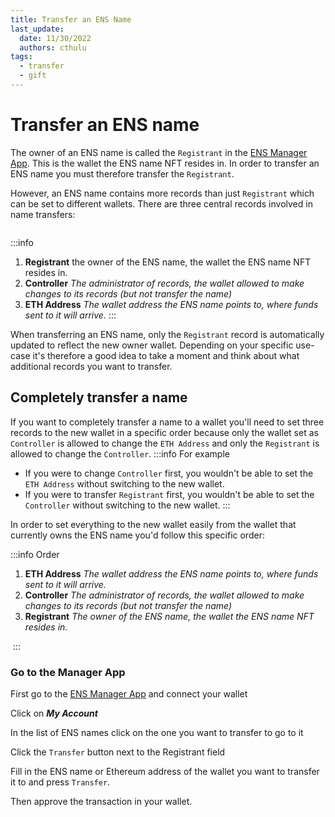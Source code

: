 ```yaml
---
title: Transfer an ENS Name
last_update:
  date: 11/30/2022
  authors: cthulu
tags:
  - transfer
  - gift
---
```


# Transfer an ENS name
The owner of an ENS name is called the `Registrant` in the [ENS Manager App](https://app.ens.domains). This is the wallet the ENS name NFT resides in.
In order to transfer an ENS name you must therefore transfer the `Registrant`.

However, an ENS name contains more records than just `Registrant` which can be set to different wallets. There are three central records involved in name transfers: 

<BrowserWindow url="app.ens.domains">
  <Image img="/img/howto/transfer_name_1.png"/>
</BrowserWindow>

:::info
 1. **Registrant** the owner of the ENS name, the wallet the ENS name NFT resides in.
 1. **Controller** *The administrator of records, the wallet allowed to make changes to its records (but not transfer the name)*
 1. **ETH Address** *The wallet address the ENS name points to, where funds sent to it will arrive.*
:::

When transferring an ENS name, only the `Registrant` record is automatically updated to reflect the new owner wallet.
Depending on your specific use-case it's therefore a good idea to take a moment and think about what additional records you want to transfer.

## Completely transfer a name
If you want to completely transfer a name to a wallet you'll need to set three records to the new wallet in a specific order because only the wallet set as `Controller` is allowed to change the `ETH Address` and only the `Registrant` is allowed to change the `Controller`.
:::info For example
 - If you were to change `Controller` first, you wouldn't be able to set the `ETH Address` without switching to the new wallet.
 - If you were to transfer `Registrant` first, you wouldn't be able to set the `Controller` without switching to the new wallet.
:::

In order to set everything to the new wallet easily from the wallet that currently owns the ENS name you'd follow this specific order:

:::info Order
 1. **ETH Address** *The wallet address the ENS name points to, where funds sent to it will arrive.*
 1. **Controller** *The administrator of records, the wallet allowed to make changes to its records (but not transfer the name)*
 1. **Registrant** *The owner of the ENS name, the wallet the ENS name NFT resides in.*
 
<BrowserWindow url="app.ens.domains">
  <Image img="/img/howto/transfer_name_1.png"/>
</BrowserWindow>
:::

### Go to the Manager App
First go to the [ENS Manager App](https://app.ens.domains) and connect your wallet
<BrowserWindow url="app.ens.domains">
  <Image img="/img/howto/transfer_name_2.png"/>
</BrowserWindow>

Click on ***My Account***
<BrowserWindow url="app.ens.domains">
  <Image img="/img/howto/transfer_name_3.png"/>
</BrowserWindow>

In the list of ENS names click on the one you want to transfer to go to it
<BrowserWindow url="app.ens.domains">
  <Image img="/img/howto/transfer_name_4.png"/>
</BrowserWindow>

Click the `Transfer` button next to the Registrant field
<BrowserWindow url="app.ens.domains">
  <Image img="/img/howto/transfer_name_5.png"/>
</BrowserWindow>

Fill in the ENS name or Ethereum address of the wallet you want to transfer it to and press `Transfer`.
<BrowserWindow url="app.ens.domains">
  <Image img="/img/howto/transfer_name_6.png"/>
</BrowserWindow>

Then approve the transaction in your wallet.
